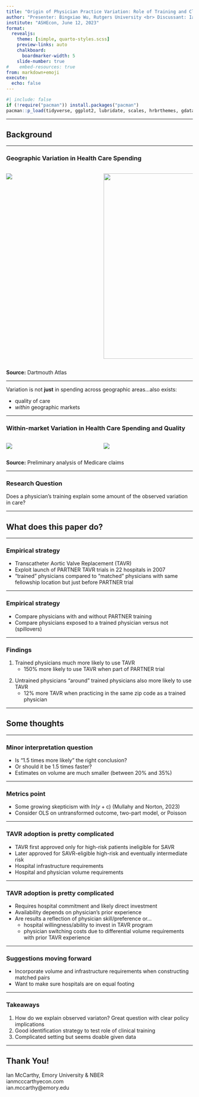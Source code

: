 ```yaml
---
title: "Origin of Physician Practice Variation: Role of Training and Clinical Trials"
author: "Presenter: Bingxiao Wu, Rutgers University <br> Discussant: Ian McCarthy, Emory University and NBER"
institute: "ASHEcon, June 12, 2023"
format: 
  revealjs:
    theme: [simple, quarto-styles.scss]
    preview-links: auto
    chalkboard:
      boardmarker-width: 5
    slide-number: true
#    embed-resources: true
from: markdown+emoji
execute: 
  echo: false
---
```


```r
#| include: false
if (!require("pacman")) install.packages("pacman")
pacman::p_load(tidyverse, ggplot2, lubridate, scales, hrbrthemes, gdata, ggforce, gganimate)
```

---

## Background {.section-divider}


---

### Geographic Variation in Health Care Spending

:::: {.columns}

::: {.column width=50%}

  ![](images/dartmouth_map.png)
:::
  
::: {.column width=50%}

  ![](images/dartmouth_dist.png){height=500}

:::

::::

::: aside
**Source:** Dartmouth Atlas
:::


---

Variation is not **just** in spending across geographic areas...also exists:

- quality of care
- *within* geographic markets


---

### Within-market Variation in Health Care Spending and Quality

:::: {.columns}

::: {.column width=50%}

  ![](images/Payment_IQR_1_1_0.png)
:::
  
::: {.column width=50%}

  ![](images/Mortality_IQR_1_1_0.png)

:::

::::

::: aside
**Source:** Preliminary analysis of Medicare claims
:::


---

### Research Question

Does a physician's training explain some amount of the observed variation in care?



---

## What does this paper do? {.section-divider}


---

### Empirical strategy

- Transcatheter Aortic Valve Replacement (TAVR)
- Exploit launch of PARTNER TAVR trials in 22 hospitals in 2007
- "trained" physicians compared to "matched" physicians with same fellowship location but just before PARTNER trial


---

### Empirical strategy

- Compare physicians with and without PARTNER training
- Compare physicians exposed to a trained physician versus not (spillovers)

---

### Findings

:::{.fragment}
1. Trained physicians much more likely to use TAVR
    - 150% more likely to use TAVR when part of PARTNER trial
:::

:::{.fragment}
2. Untrained physicians "around" trained physicians also more likely to use TAVR
    - 12% more TAVR when practicing in the same zip code as a trained physician
:::

---

## Some thoughts {.section-divider}

---

### Minor interpretation question

- Is "1.5 times more likely" the right conclusion?
- Or should it be 1.5 times faster?
- Estimates on volume are much smaller (between 20% and 35%)

---

### Metrics point

- Some growing skepticism with $ln(y + \text{c})$ (Mullahy and Norton, 2023)
- Consider OLS on untransformed outcome, two-part model, or Poisson

---

### TAVR adoption is pretty complicated

- TAVR first approved only for high-risk patients ineligible for SAVR
- Later approved for SAVR-eligible high-risk and eventually intermediate risk
- Hospital infrastructure requirements
- Hospital and physician volume requirements



---

### TAVR adoption is pretty complicated

- Requires hospital commitment and likely direct investment
- Availability depends on physician's prior experience
- Are results a reflection of physician skill/preference or...
    - hospital willingness/ability to invest in TAVR program
    - physician switching costs due to differential volume requirements with prior TAVR experience


---

### Suggestions moving forward

- Incorporate volume and infrastructure requirements when constructing matched pairs
- Want to make sure hospitals are on equal footing

---

### Takeaways

1. How do we explain observed variaton? Great question with clear policy implications
2. Good identification strategy to test role of clinical training
3. Complicated setting but seems doable given data 
   
---

## Thank You! {.section-divider}

::: footnote
Ian McCarthy, Emory University & NBER<br>
ianmcccarthyecon.com<br>
ian.mccarthy@emory.edu
:::
   